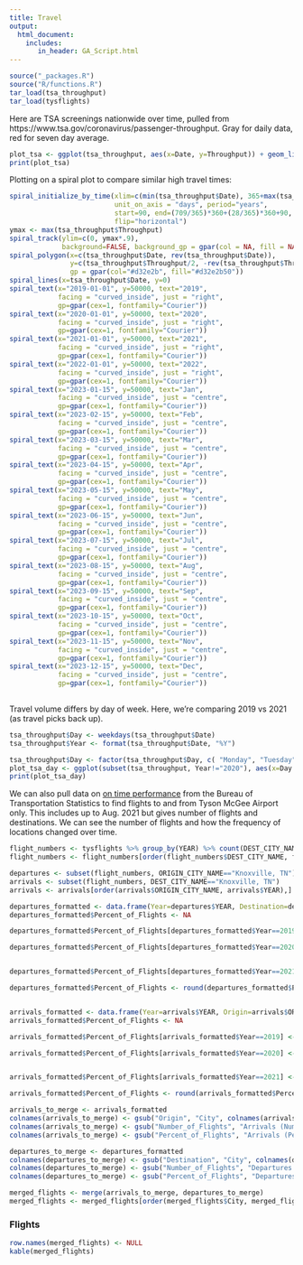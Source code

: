 ```yaml
---
title: Travel
output:
  html_document:
    includes:
       in_header: GA_Script.html
---
```



```r
source("_packages.R")
source("R/functions.R")
tar_load(tsa_throughput)
tar_load(tysflights)
```

Here are TSA screenings nationwide over time, pulled from https://www.tsa.gov/coronavirus/passenger-throughput. Gray for daily data, red for seven day average.

```r
plot_tsa <- ggplot(tsa_throughput, aes(x=Date, y=Throughput)) + geom_line(colour="gray")+ theme_light() + geom_ma(colour="red", n=7) + guides(linetype = FALSE) +  xlab("Date") + ylab("Number of Screened Passengers")
print(plot_tsa)
```

Plotting on a spiral plot to compare similar high travel times:

```r
spiral_initialize_by_time(xlim=c(min(tsa_throughput$Date), 365+max(tsa_throughput$Date)),
                          unit_on_axis = "days", period="years",
                          start=90, end=(709/365)*360+(28/365)*360+90,
                          flip="horizontal")
ymax <- max(tsa_throughput$Throughput)
spiral_track(ylim=c(0, ymax*.9),
             background=FALSE, background_gp = gpar(col = NA, fill = NA))
spiral_polygon(x=c(tsa_throughput$Date, rev(tsa_throughput$Date)),
               y=c(tsa_throughput$Throughput/2, -rev(tsa_throughput$Throughput/2)),
               gp = gpar(col="#d32e2b", fill="#d32e2b50"))
spiral_lines(x=tsa_throughput$Date, y=0)
spiral_text(x="2019-01-01", y=50000, text="2019",
            facing = "curved_inside", just = "right",
            gp=gpar(cex=1, fontfamily="Courier"))
spiral_text(x="2020-01-01", y=50000, text="2020",
            facing = "curved_inside", just = "right",
            gp=gpar(cex=1, fontfamily="Courier"))
spiral_text(x="2021-01-01", y=50000, text="2021",
            facing = "curved_inside", just = "right",
            gp=gpar(cex=1, fontfamily="Courier"))
spiral_text(x="2022-01-01", y=50000, text="2022",
            facing = "curved_inside", just = "right",
            gp=gpar(cex=1, fontfamily="Courier"))
spiral_text(x="2023-01-15", y=50000, text="Jan",
            facing = "curved_inside", just = "centre",
            gp=gpar(cex=1, fontfamily="Courier"))
spiral_text(x="2023-02-15", y=50000, text="Feb",
            facing = "curved_inside", just = "centre",
            gp=gpar(cex=1, fontfamily="Courier"))
spiral_text(x="2023-03-15", y=50000, text="Mar",
            facing = "curved_inside", just = "centre",
            gp=gpar(cex=1, fontfamily="Courier"))
spiral_text(x="2023-04-15", y=50000, text="Apr",
            facing = "curved_inside", just = "centre",
            gp=gpar(cex=1, fontfamily="Courier"))
spiral_text(x="2023-05-15", y=50000, text="May",
            facing = "curved_inside", just = "centre",
            gp=gpar(cex=1, fontfamily="Courier"))			
spiral_text(x="2023-06-15", y=50000, text="Jun",
            facing = "curved_inside", just = "centre",
            gp=gpar(cex=1, fontfamily="Courier"))
spiral_text(x="2023-07-15", y=50000, text="Jul",
            facing = "curved_inside", just = "centre",
            gp=gpar(cex=1, fontfamily="Courier"))
spiral_text(x="2023-08-15", y=50000, text="Aug",
            facing = "curved_inside", just = "centre",
            gp=gpar(cex=1, fontfamily="Courier"))
spiral_text(x="2023-09-15", y=50000, text="Sep",
            facing = "curved_inside", just = "centre",
            gp=gpar(cex=1, fontfamily="Courier"))	
spiral_text(x="2023-10-15", y=50000, text="Oct",
            facing = "curved_inside", just = "centre",
            gp=gpar(cex=1, fontfamily="Courier"))			
spiral_text(x="2023-11-15", y=50000, text="Nov",
            facing = "curved_inside", just = "centre",
            gp=gpar(cex=1, fontfamily="Courier"))			
spiral_text(x="2023-12-15", y=50000, text="Dec",
            facing = "curved_inside", just = "centre",
            gp=gpar(cex=1, fontfamily="Courier"))
								
```



Travel volume differs by day of week. Here, we're comparing 2019 vs 2021 (as travel picks back up). 

```r
tsa_throughput$Day <- weekdays(tsa_throughput$Date)
tsa_throughput$Year <- format(tsa_throughput$Date, "%Y")

tsa_throughput$Day <- factor(tsa_throughput$Day, c( "Monday", "Tuesday", "Wednesday", "Thursday","Friday", "Saturday", "Sunday"))
plot_tsa_day <- ggplot(subset(tsa_throughput, Year!="2020"), aes(x=Day , y=Throughput, fill=Year)) + geom_boxplot()+ theme_light() + xlab("Day") + ylab("Number of Screened Passengers")
print(plot_tsa_day)
```

We can also pull data on [on time performance](https://www.transtats.bts.gov/DL_SelectFields.asp?gnoyr_VQ=FGJ&QO_fu146_anzr=b0-gvzr) from the Bureau of Transportation Statistics to find flights to and from Tyson McGee Airport only. This includes up to Aug. 2021 but gives number of flights and destinations. We can see the number of flights and how the frequency of locations changed over time.

```r
flight_numbers <- tysflights %>% group_by(YEAR) %>% count(DEST_CITY_NAME, ORIGIN_CITY_NAME)
flight_numbers <- flight_numbers[order(flight_numbers$DEST_CITY_NAME, flight_numbers$YEAR),]

departures <- subset(flight_numbers, ORIGIN_CITY_NAME=="Knoxville, TN")
arrivals <- subset(flight_numbers, DEST_CITY_NAME=="Knoxville, TN")
arrivals <- arrivals[order(arrivals$ORIGIN_CITY_NAME, arrivals$YEAR),]

departures_formatted <- data.frame(Year=departures$YEAR, Destination=departures$DEST_CITY_NAME, Number_of_Flights=departures$n)
departures_formatted$Percent_of_Flights <- NA

departures_formatted$Percent_of_Flights[departures_formatted$Year==2019] <- 100*departures_formatted$Number_of_Flights[departures_formatted$Year==2019]/sum(departures_formatted$Number_of_Flights[departures_formatted$Year==2019])

departures_formatted$Percent_of_Flights[departures_formatted$Year==2020] <- 100*departures_formatted$Number_of_Flights[departures_formatted$Year==2020]/sum(departures_formatted$Number_of_Flights[departures_formatted$Year==2020])


departures_formatted$Percent_of_Flights[departures_formatted$Year==2021] <- 100*departures_formatted$Number_of_Flights[departures_formatted$Year==2021]/sum(departures_formatted$Number_of_Flights[departures_formatted$Year==2021])

departures_formatted$Percent_of_Flights <- round(departures_formatted$Percent_of_Flights, 1)


arrivals_formatted <- data.frame(Year=arrivals$YEAR, Origin=arrivals$ORIGIN_CITY_NAME, Number_of_Flights=arrivals$n)
arrivals_formatted$Percent_of_Flights <- NA

arrivals_formatted$Percent_of_Flights[arrivals_formatted$Year==2019] <- 100*arrivals_formatted$Number_of_Flights[arrivals_formatted$Year==2019]/sum(arrivals_formatted$Number_of_Flights[arrivals_formatted$Year==2019])

arrivals_formatted$Percent_of_Flights[arrivals_formatted$Year==2020] <- 100*arrivals_formatted$Number_of_Flights[arrivals_formatted$Year==2020]/sum(arrivals_formatted$Number_of_Flights[arrivals_formatted$Year==2020])


arrivals_formatted$Percent_of_Flights[arrivals_formatted$Year==2021] <- 100*arrivals_formatted$Number_of_Flights[arrivals_formatted$Year==2021]/sum(arrivals_formatted$Number_of_Flights[arrivals_formatted$Year==2021])

arrivals_formatted$Percent_of_Flights <- round(arrivals_formatted$Percent_of_Flights, 1)

arrivals_to_merge <- arrivals_formatted
colnames(arrivals_to_merge) <- gsub("Origin", "City", colnames(arrivals_to_merge))
colnames(arrivals_to_merge) <- gsub("Number_of_Flights", "Arrivals (Number)", colnames(arrivals_to_merge))
colnames(arrivals_to_merge) <- gsub("Percent_of_Flights", "Arrivals (Percent)", colnames(arrivals_to_merge))

departures_to_merge <- departures_formatted
colnames(departures_to_merge) <- gsub("Destination", "City", colnames(departures_to_merge))
colnames(departures_to_merge) <- gsub("Number_of_Flights", "Departures (Number)", colnames(departures_to_merge))
colnames(departures_to_merge) <- gsub("Percent_of_Flights", "Departures (Percent)", colnames(departures_to_merge))

merged_flights <- merge(arrivals_to_merge, departures_to_merge)
merged_flights <- merged_flights[order(merged_flights$City, merged_flights$Year),]

```

### Flights

```r
row.names(merged_flights) <- NULL
kable(merged_flights)
```
